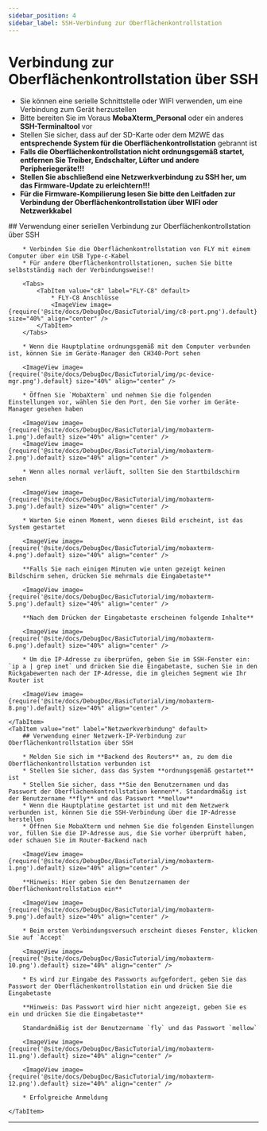 ```yaml
---
sidebar_position: 4
sidebar_label: SSH-Verbindung zur Oberflächenkontrollstation
---
```



# Verbindung zur Oberflächenkontrollstation über SSH

* Sie können eine serielle Schnittstelle oder WIFI verwenden, um eine Verbindung zum Gerät herzustellen
* Bitte bereiten Sie im Voraus **MobaXterm_Personal** oder ein anderes **SSH-Terminaltool** vor
* Stellen Sie sicher, dass auf der SD-Karte oder dem M2WE das **entsprechende System für die Oberflächenkontrollstation** gebrannt ist
* **Falls die Oberflächenkontrollstation nicht ordnungsgemäß startet, entfernen Sie Treiber, Endschalter, Lüfter und andere Peripheriegeräte!!!**
* **Stellen Sie abschließend eine Netzwerkverbindung zu SSH her, um das Firmware-Update zu erleichtern!!!**
* **Für die Firmware-Kompilierung lesen Sie bitte den Leitfaden zur Verbindung der Oberflächenkontrollstation über WIFI oder Netzwerkkabel**

<Tabs>
    <TabItem value="serial" label="Serielle Verbindung" default>
        ## Verwendung einer seriellen Verbindung zur Oberflächenkontrollstation über SSH

        * Verbinden Sie die Oberflächenkontrollstation von FLY mit einem Computer über ein USB Type-c-Kabel
        * Für andere Oberflächenkontrollstationen, suchen Sie bitte selbstständig nach der Verbindungsweise!!

        <Tabs>
            <TabItem value="c8" label="FLY-C8" default>
                * FLY-C8 Anschlüsse
                <ImageView image={require('@site/docs/DebugDoc/BasicTutorial/img/c8-port.png').default} size="40%" align="center" />
            </TabItem>
        </Tabs>

        * Wenn die Hauptplatine ordnungsgemäß mit dem Computer verbunden ist, können Sie im Geräte-Manager den CH340-Port sehen

        <ImageView image={require('@site/docs/DebugDoc/BasicTutorial/img/pc-device-mgr.png').default} size="40%" align="center" />

        * Öffnen Sie `MobaXterm` und nehmen Sie die folgenden Einstellungen vor, wählen Sie den Port, den Sie vorher im Geräte-Manager gesehen haben

        <ImageView image={require('@site/docs/DebugDoc/BasicTutorial/img/mobaxterm-1.png').default} size="40%" align="center" />
        <ImageView image={require('@site/docs/DebugDoc/BasicTutorial/img/mobaxterm-2.png').default} size="40%" align="center" />

        * Wenn alles normal verläuft, sollten Sie den Startbildschirm sehen

        <ImageView image={require('@site/docs/DebugDoc/BasicTutorial/img/mobaxterm-3.png').default} size="40%" align="center" />

        * Warten Sie einen Moment, wenn dieses Bild erscheint, ist das System gestartet

        <ImageView image={require('@site/docs/DebugDoc/BasicTutorial/img/mobaxterm-4.png').default} size="40%" align="center" />

        **Falls Sie nach einigen Minuten wie unten gezeigt keinen Bildschirm sehen, drücken Sie mehrmals die Eingabetaste**

        <ImageView image={require('@site/docs/DebugDoc/BasicTutorial/img/mobaxterm-5.png').default} size="40%" align="center" />

        **Nach dem Drücken der Eingabetaste erscheinen folgende Inhalte**

        <ImageView image={require('@site/docs/DebugDoc/BasicTutorial/img/mobaxterm-6.png').default} size="40%" align="center" />

        * Um die IP-Adresse zu überprüfen, geben Sie im SSH-Fenster ein: `ip a | grep inet` und drücken Sie die Eingabetaste, suchen Sie in den Rückgabewerten nach der IP-Adresse, die im gleichen Segment wie Ihr Router ist

        <ImageView image={require('@site/docs/DebugDoc/BasicTutorial/img/mobaxterm-8.png').default} size="40%" align="center" />

    </TabItem>
    <TabItem value="net" label="Netzwerkverbindung" default>
        ## Verwendung einer Netzwerk-IP-Verbindung zur Oberflächenkontrollstation über SSH

        * Melden Sie sich im **Backend des Routers** an, zu dem die Oberflächenkontrollstation verbunden ist
        * Stellen Sie sicher, dass das System **ordnungsgemäß gestartet** ist
        * Stellen Sie sicher, dass **Sie den Benutzernamen und das Passwort der Oberflächenkontrollstation kennen**. Standardmäßig ist der Benutzername **fly** und das Passwort **mellow**
        * Wenn die Hauptplatine gestartet ist und mit dem Netzwerk verbunden ist, können Sie die SSH-Verbindung über die IP-Adresse herstellen
        * Öffnen Sie MobaXterm und nehmen Sie die folgenden Einstellungen vor, füllen Sie die IP-Adresse aus, die Sie vorher überprüft haben, oder schauen Sie im Router-Backend nach

        <ImageView image={require('@site/docs/DebugDoc/BasicTutorial/img/mobaxterm-1.png').default} size="40%" align="center" />

        **Hinweis: Hier geben Sie den Benutzernamen der Oberflächenkontrollstation ein**

        <ImageView image={require('@site/docs/DebugDoc/BasicTutorial/img/mobaxterm-9.png').default} size="40%" align="center" />

        * Beim ersten Verbindungsversuch erscheint dieses Fenster, klicken Sie auf `Accept`

        <ImageView image={require('@site/docs/DebugDoc/BasicTutorial/img/mobaxterm-10.png').default} size="40%" align="center" />

        * Es wird zur Eingabe des Passworts aufgefordert, geben Sie das Passwort der Oberflächenkontrollstation ein und drücken Sie die Eingabetaste

        **Hinweis: Das Passwort wird hier nicht angezeigt, geben Sie es ein und drücken Sie die Eingabetaste**

        Standardmäßig ist der Benutzername `fly` und das Passwort `mellow`

        <ImageView image={require('@site/docs/DebugDoc/BasicTutorial/img/mobaxterm-11.png').default} size="40%" align="center" />

        <ImageView image={require('@site/docs/DebugDoc/BasicTutorial/img/mobaxterm-12.png').default} size="40%" align="center" />

        * Erfolgreiche Anmeldung

    </TabItem>
</Tabs>

----